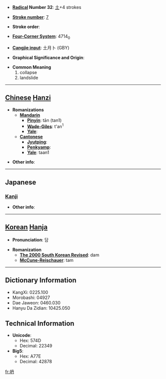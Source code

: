 * '''[[Wiktionary:Chinese radical index| Radical]] Number 32''': [[Wiktionary:Chinese radical index 土|土]]+4 strokes

* '''[[Wiktionary:Chinese total strokes index|Stroke number]]''': [[Wiktionary:Chinese total strokes index 7|7]]

* '''Stroke order''': 

* '''[[Wiktionary:Chinese four corner index|Four-Corner System]]''': 4714<sub>0</sub>

* '''[[Wiktionary:Chinese Cangjie index|Cangjie input]]''': 土月卜 (GBY)

* '''Graphical Significance and Origin''': 

* '''Common Meaning'''
*#collapse
*# landslide


----

== [[Chinese]] [[Hanzi]] ==

* '''Romanizations'''
** '''[[Mandarin]]'''
*** '''[[Pinyin]]''': tān (tan1)
*** '''[[Wade-Giles]]''': t'an<sup>1</sup>
*** '''[[Yale]]''': 
** '''[[Cantonese]]'''
*** '''[[Jyutping]]''':
*** '''[[Penkyamp]]''': 
*** '''[[Yale]]''': taan1

* '''Other info''': 

----

==Japanese==
===[[Kanji]]===
{{kanji|on readings=[[たん]] (tan), [[とん]] (ton)|kun readings=}}

* '''Other info''':  

----

== [[Korean]] [[Hanja]] ==

* '''Pronunciation''': 담

* '''Romanization'''
** '''[[The 2000 South Korean Revised Romanization|The 2000 South Korean Revised]]''': dam
** '''[[McCune-Reischauer]]''': tam

----

== Dictionary Information ==

* KangXi: 0225.100
* Morobashi: 04927
* Dae Jaweon: 0460.030
* Hanyu Da Zidian: 10425.050

== Technical Information ==

* '''Unicode''':
** Hex: 574D
** Decimal: 22349
* '''Big5''':
** Hex: A77E
** Decimal: 42878

[[fr:坍]]